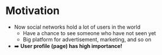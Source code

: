<div>
  <h1>Motivation</h1>
  <div>
    <ul style={{
      fontSize: 38,
      marginTop: 40,
      width: 1000
    }} className="list-with-nice-margin centered" >
      <li>
        Now social networks hold a lot of users in the world
        <ul>
          <li>Have a chance to see someone who have not seen yet</li>
          <li>Big platform for advertisement, marketing, and so on</li>
        </ul>
      </li>
      <li style={{
        listStyleType: "none"
      }} >
        ➡️ <b>User profile (page) has high importance!</b>
      </li>
    </ul>
  </div>
</div>
